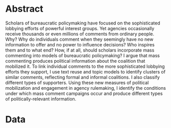 
# Abstract
Scholars of bureaucratic policymaking have focused on the sophisticated lobbying efforts of powerful interest groups. Yet agencies occasionally receive thousands or even millions of comments from ordinary people. Why? Why do individuals comment when they seemingly have no new information to offer and no power to influence decisions? Who inspires them and to what end? How, if at all, should scholars incorporate mass commenting into models of bureaucratic policymaking? I argue that mass commenting produces political information about the coalition that mobilized it. To link individual comments to the more sophisticated lobbying efforts they support, I use text reuse and topic models to identify clusters of similar comments, reflecting formal and informal coalitions. I also classify different types of supporters. Using these new measures of political mobilization and engagement in agency rulemaking, I identify the conditions under which mass comment campaigns occur and produce different types of politically-relevant information.

# Data
